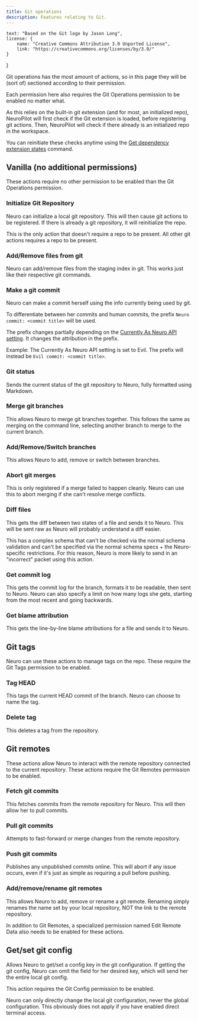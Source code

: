 ```yaml
---
title: Git operations
description: Features relating to Git.
---
```



    text: "Based on the Git logo by Jason Long",
    license: {
        name: "Creative Commons Attribution 3.0 Unported License",
        link: "https://creativecommons.org/licenses/by/3.0/"
    }
}

Git operations has the most amount of actions, so in this page they will be (sort of) sectioned according to their permission.

Each permission here also requires the Git Operations permission to be enabled no matter what.

As this relies on the built-in git extension (and for most, an initialized repo), NeuroPilot will first check if the Git extension is loaded, before registering git actions.
Then, NeuroPilot will check if there already is an initialized repo in the workspace.

You can reinitiate these checks anytime using the [Get dependency extension states](/neuropilot/commands#get-dependency-extension-states) command.

<CenterIcon Icon={NeuroGit} credits="NeuroGit icon by KTrain5369" attribs={attribs} />

## Vanilla (no additional permissions)

These actions require no other permission to be enabled than the Git Operations permission.

### Initialize Git Repository

Neuro can initialize a local git repository. This will then cause git actions to be registered.
If there is already a git repository, it will reinitialize the repo.

<Aside type="tip">

This is the only action that doesn't require a repo to be present. All other git actions requires a repo to be present.

</Aside>

### Add/Remove files from git

Neuro can add/remove files from the staging index in git. This works just like their respective git commands.

### Make a git commit

Neuro can make a commit herself using the info currently being used by git.

To differentiate between her commits and human commits, the prefix `Neuro commit: <commit title>` will be used.

<Aside type="tip">

The prefix changes partially depending on the [Currently As Neuro API setting](/neuropilot/reference/settings#currently-as-neuro-api).
It changes the attribution in the prefix.

Example: The Currently As Neuro API setting is set to Evil.
The prefix will instead be `Evil commit: <commit title>`.

</Aside>

### Git status

Sends the current status of the git repository to Neuro, fully formatted using Markdown.

### Merge git branches

This allows Neuro to merge git branches together.
This follows the same as merging on the command line, selecting another branch to merge to the current branch.

### Add/Remove/Switch branches

This allows Neuro to add, remove or switch between branches.

### Abort git merges

This is only registered if a merge failed to happen cleanly.
Neuro can use this to abort merging if she can't resolve merge conflicts.

### Diff files

This gets the diff between two states of a file and sends it to Neuro.
This will be sent raw as Neuro will probably understand a diff easier.

This has a complex schema that can't be checked via the normal schema validation and can't be specified via the normal schema specs + the Neuro-specific restrictions.
For this reason, Neuro is more likely to send in an "incorrect" packet using this action.

### Get commit log

This gets the commit log for the branch, formats it to be readable, then sent to Neuro.
Neuro can also specify a limit on how many logs she gets, starting from the most recent and going backwards.

### Get blame attribution

This gets the line-by-line blame attributions for a file and sends it to Neuro.

## Git tags

Neuro can use these actions to manage tags on the repo.
These require the Git Tags permission to be enabled.

### Tag HEAD

This tags the current HEAD commit of the branch.
Neuro can choose to name the tag.

### Delete tag

This deletes a tag from the repository.

## Git remotes

These actions allow Neuro to interact with the remote repository connected to the current repository.
These actions require the Git Remotes permission to be enabled.

### Fetch git commits

This fetches commits from the remote repository for Neuro.
This will then allow her to pull commits.

### Pull git commits

Attempts to fast-forward or merge changes from the remote repository.

### Push git commits

Publishes any unpublished commits online.
This will abort if any issue occurs, even if it's just as simple as requiring a pull before pushing.

### Add/remove/rename git remotes

This allows Neuro to add, remove or rename a git remote.
Renaming simply renames the name set by your local repository, NOT the link to the remote repository.

In addition to Git Remotes, a specialized permission named Edit Remote Data also needs to be enabled for these actions.

## Get/set git config

Allows Neuro to get/set a config key in the git configuration.
If getting the git config, Neuro can omit the field for her desired key, which will send her the entire local git config.

This action requires the Git Config permission to be enabled.

<Aside>

Neuro can only directly change the local git configuration, never the global configuration.
This obviously does not apply if you have enabled direct terminal access.

</Aside>
